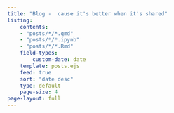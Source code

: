 ```yaml
---
title: "Blog -  cause it's better when it's shared"
listing:
    contents:
    - "posts/*/*.qmd"
    - "posts/*/*.ipynb"
    - "posts/*/*.Rmd"
    field-types:
        custom-date: date
    template: posts.ejs
    feed: true
    sort: "date desc"
    type: default
    page-size: 4
page-layout: full
---
```

